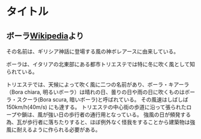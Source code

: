 
<Layout>

# タイトル

## ボーラ[Wikipedia](https://ja.wikipedia.org/wiki/%E3%83%9C%E3%83%BC%E3%83%A9)より

その名前は、ギリシア神話に登場する風の神ボレアースに由来している。

ボーラは、イタリアの北東部にある都市トリエステでは特に冬に吹く風として知られている。 

トリエステでは、天候によって吹く風に二つの名前があり、ボーラ・キアーラ（Bora chiara, 明るいボーラ）は晴れの日、曇りの日や雨の日に吹くものはボーラ・スクーラ(Bora scura, 暗いボーラ)と呼ばれている。 その風速はしばしば150km/h(40m/s) にも達する。 トリエステの中心街の歩道に沿って張られたロープや鎖は、風が強い日の歩行者の通行用となっている。 強風の日が頻発する為、瓦が歩行者に落ちたりすると、ほぼ例外なく怪我をすることから建築物は強風に耐えるように作られる必要がある。
</Layout>